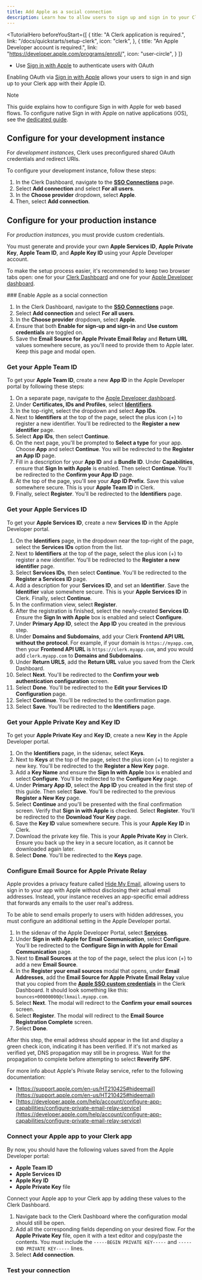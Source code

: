 ```yaml
---
title: Add Apple as a social connection
description: Learn how to allow users to sign up and sign in to your Clerk app with their Apple ID using OAuth.
---
```


<TutorialHero
  beforeYouStart={[
    {
      title: "A Clerk application is required.",
      link: "/docs/quickstarts/setup-clerk",
      icon: "clerk",
    },
    {
      title: "An Apple Developer account is required.",
      link: "https://developer.apple.com/programs/enroll/",
      icon: "user-circle",
    }
  ]}
>
  - Use [Sign in with Apple](https://developer.apple.com/sign-in-with-apple/) to authenticate users with OAuth
</TutorialHero>

Enabling OAuth via [Sign in with Apple](https://developer.apple.com/sign-in-with-apple/) allows your users to sign in and sign up to your Clerk app with their Apple ID.

> [!NOTE]
> This guide explains how to configure Sign in with Apple for web based flows. To configure native Sign in with Apple on native applications (iOS), see the [dedicated guide](/docs/references/ios/sign-in-with-apple).

## Configure for your development instance

For _development instances_, Clerk uses preconfigured shared OAuth credentials and redirect URIs.

To configure your development instance, follow these steps:

1. In the Clerk Dashboard, navigate to the [**SSO Connections**](https://dashboard.clerk.com/last-active?path=user-authentication/sso-connections) page.
1. Select **Add connection** and select **For all users**.
1. In the **Choose provider** dropdown, select **Apple**.
1. Then, select **Add connection**.

## Configure for your production instance

For _production instances_, you must provide custom credentials.

You must generate and provide your own **Apple Services ID**, **Apple Private Key**, **Apple Team ID**, and **Apple Key ID** using your Apple Developer account.

To make the setup process easier, it's recommended to keep two browser tabs open: one for your [Clerk Dashboard](https://dashboard.clerk.com/last-active?path=user-authentication/sso-connections) and one for your [Apple Developer dashboard](https://developer.apple.com/account).

<Steps>
  ### Enable Apple as a social connection

  1. In the Clerk Dashboard, navigate to the [**SSO Connections**](https://dashboard.clerk.com/last-active?path=user-authentication/sso-connections) page.
  1. Select **Add connection** and select **For all users**.
  1. In the **Choose provider** dropdown, select **Apple**.
  1. Ensure that both **Enable for sign-up and sign-in** and **Use custom credentials** are toggled on.
  1. Save the **Email Source for Apple Private Email Relay** and **Return URL** values somewhere secure, as you'll need to provide them to Apple later. Keep this page and modal open.

  ### Get your Apple Team ID

  To get your **Apple Team ID**, create a new **App ID** in the Apple Developer portal by following these steps:

  1. On a separate page, navigate to the [Apple Developer dashboard](https://developer.apple.com/account).
  1. Under **Certificates, IDs and Profiles**, select [**Identifiers**](https://developer.apple.com/account/resources/identifiers/list).
  1. In the top-right, select the dropdown and select **App IDs**.
  1. Next to **Identifiers** at the top of the page, select the plus icon (+) to register a new identifier. You'll be redirected to the **Register a new identifier** page.
  1. Select **App IDs**, then select **Continue**.
  1. On the next page, you'll be prompted to **Select a type** for your app. Choose **App** and select **Continue**. You will be redirected to the **Register an App ID** page.
  1. Fill in a description for your **App ID** and a **Bundle ID**. Under **Capabilities**, ensure that **Sign In with Apple** is enabled. Then select **Continue**. You'll be redirected to the **Confirm your App ID** page.
  1. At the top of the page, you'll see your **App ID Prefix**. Save this value somewhere secure. This is your **Apple Team ID** in Clerk.
  1. Finally, select **Register**. You'll be redirected to the **Identifiers** page.

  ### Get your Apple Services ID

  To get your **Apple Services ID**, create a new **Services ID** in the Apple Developer portal.

  1. On the **Identifiers** page, in the dropdown near the top-right of the page, select the **Services IDs** option from the list.
  1. Next to **Identifiers** at the top of the page, select the plus icon (+) to register a new identifier. You'll be redirected to the **Register a new identifier** page.
  1. Select **Services IDs**, then select **Continue**. You'll be redirected to the **Register a Services ID** page.
  1. Add a description for your **Services ID**, and set an **Identifier**. Save the **Identifier** value somewhere secure. This is your **Apple Services ID** in Clerk. Finally, select **Continue**.
  1. In the confirmation view, select **Register**.
  1. After the registration is finished, select the newly-created **Services ID**. Ensure the **Sign In with Apple** box is enabled and select **Configure**.
  1. Under **Primary App ID**, select the **App ID** you created in the previous step.
  1. Under **Domains and Subdomains**, add your Clerk **Frontend API URL** **without the protocol**. For example, if your domain is `https://myapp.com`, then your **Frontend API URL** is `https://clerk.myapp.com`, and you would add `clerk.myapp.com` to **Domains and Subdomains**.
  1. Under **Return URLS**, add the **Return URL** value you saved from the Clerk Dashboard.
  1. Select **Next**. You'll be redirected to the **Confirm your web authentication configuration** screen.
  1. Select **Done**. You'll be redirected to the **Edit your Services ID Configuration** page.
  1. Select **Continue**. You'll be redirected to the confirmation page.
  1. Select **Save**. You'll be redirected to the **Identifiers** page.

  ### Get your Apple Private Key and Key ID

  To get your **Apple Private Key** and **Key ID**, create a new **Key** in the Apple Developer portal.

  1. On the **Identifiers** page, in the sidenav, select **Keys**.
  1. Next to **Keys** at the top of the page, select the plus icon (+) to register a new key. You'll be redirected to the **Register a New Key** page.
  1. Add a **Key Name** and ensure the **Sign In with Apple** box is enabled and select **Configure**. You'll be redirected to the **Configure Key** page.
  1. Under **Primary App ID**, select the **App ID** you created in the first step of this guide. Then select **Save**. You'll be redirected to the previous **Register a New Key** page.
  1. Select **Continue** and you'll be presented with the final confirmation screen. Verify that **Sign in with Apple** is checked. Select **Register**. You'll be redirected to the **Download Your Key** page.
  1. Save the **Key ID** value somewhere secure. This is your **Apple Key ID** in Clerk.
  1. Download the private key file. This is your **Apple Private Key** in Clerk. Ensure you back up the key in a secure location, as it cannot be downloaded again later.
  1. Select **Done**. You'll be redirected to the **Keys** page.

  ### Configure Email Source for Apple Private Relay

  Apple provides a privacy feature called [Hide My Email](https://support.apple.com/en-us/HT210425#hideemail), allowing users to sign in to your app with Apple without disclosing their actual email addresses. Instead, your instance receives an app-specific email address that forwards any emails to the user real's address.

  To be able to send emails properly to users with hidden addresses, you must configure an additional setting in the Apple Developer portal.

  1. In the sidenav of the Apple Developer Portal, select [**Services**](https://developer.apple.com/account/resources/services/list).
  1. Under **Sign in with Apple for Email Communication**, select **Configure**. You'll be redirected to the **Configure Sign in with Apple for Email Communication** page.
  1. Next to **Email Sources** at the top of the page, select the plus icon (+) to add a new **Email Source**.
  1. In the **Register your email sources** modal that opens, under **Email Addresses**, add the **Email Source for Apple Private Email Relay** value that you copied from the [**Apple SSO custom credentials**](https://dashboard.clerk.com/last-active?path=user-authentication/sso-connections) in the Clerk Dashboard. It should look something like this: `bounces+00000000@clkmail.myapp.com`.
  1. Select **Next**. The modal will redirect to the **Confirm your email sources** screen.
  1. Select **Register**. The modal will redirect to the **Email Source Registration Complete** screen.
  1. Select **Done**.

  After this step, the email address should appear in the list and display a green check icon, indicating it has been verified. If it's not marked as verified yet, DNS propagation may still be in progress. Wait for the propagation to complete before attempting to select **Reverify SPF**.

  For more info about Apple's Private Relay service, refer to the following documentation:

  - [https://support.apple.com/en-us/HT210425#hideemail](https://support.apple.com/en-us/HT210425#hideemail)
  - [https://developer.apple.com/help/account/configure-app-capabilities/configure-private-email-relay-service](https://developer.apple.com/help/account/configure-app-capabilities/configure-private-email-relay-service)

  ### Connect your Apple app to your Clerk app

  By now, you should have the following values saved from the Apple Developer portal:

  - **Apple Team ID**
  - **Apple Services ID**
  - **Apple Key ID**
  - **Apple Private Key** file

  Connect your Apple app to your Clerk app by adding these values to the Clerk Dashboard.

  1. Navigate back to the Clerk Dashboard where the configuration modal should still be open.
  1. Add all the corresponding fields depending on your desired flow. For the **Apple Private Key** file, open it with a text editor and copy/paste the contents. You must include the `-----BEGIN PRIVATE KEY-----` and `-----END PRIVATE KEY-----` lines.
  1. Select **Add connection**.

  ### Test your connection

  <Include src="_partials/authentication/social-connections/test-your-connection" />
</Steps>

